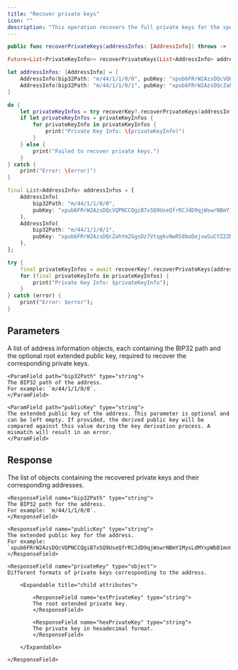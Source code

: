 ```yaml
---
title: "Recover private keys"
icon: ""
description: "This operation recovers the full private keys for the specified addresses using recovery key shares imported via the [Import recovery key share](https://www.cobo.com/developers/v2/developer-tools/ucw-sdk/ucwrecoverkey-class/import-recovery-key-share) operation."
---
```


<CodeGroup>

```Swift iOS
public func recoverPrivateKeys(addressInfos: [AddressInfo]) throws -> [PrivateKeyInfo]
```

```Dart Flutter
Future<List<PrivateKeyInfo>> recoverPrivateKeys(List<AddressInfo> addressInfos) async
```

</CodeGroup>


<RequestExample>

```Swift iOS
let addressInfos: [AddressInfo] = [
    AddressInfo(bip32Path: "m/44/1/1/0/0", pubKey: "xpub6FRrW2AzsDQcVQPNCCQgiB7xSQ9UseQfrRCJdD9qjWswrNBmY1MysLdMYxpWbB1mnGJTwLCZWCfA4ko2kQNN37CPSzidD1c9aZCBXjTzfQn")
    AddressInfo(bip32Path: "m/44/1/1/0/1", pubKey: "xpub6FRrW2AzsDQcZahYm2GgsDz7VtqgkvNwR58boDejvwSuCYZ2ZRVvqP6Gaqef6hMGxKtkvj3PfcRxagKSycuh6XX7kJ3Bzc2vUrEAA4at5Jc")
]

do {
    let privateKeyInfos = try recoverKey?.recoverPrivateKeys(addressInfos: addressInfos)
    if let privateKeyInfos = privateKeyInfos {
        for privateKeyInfo in privateKeyInfos {
            print("Private Key Info: \(privateKeyInfo)")
        }
    } else {
        print("Failed to recover private keys.")
    }
} catch {
    print("Error: \(error)")
}
```

```Dart Flutter
final List<AddressInfo> addressInfos = [
    AddressInfo(
        bip32Path: "m/44/1/1/0/0",
        pubKey: "xpub6FRrW2AzsDQcVQPNCCQgiB7xSQ9UseQfrRCJdD9qjWswrNBmY1MysLdMYxpWbB1mnGJTwLCZWCfA4ko2kQNN37CPSzidD1c9aZCBXjTzfQn"
    ),
    AddressInfo(
        bip32Path: "m/44/1/1/0/1",
        pubKey: "xpub6FRrW2AzsDQcZahYm2GgsDz7VtqgkvNwR58boDejvwSuCYZ2ZRVvqP6Gaqef6hMGxKtkvj3PfcRxagKSycuh6XX7kJ3Bzc2vUrEAA4at5Jc"
    ),
];

try {
    final privateKeyInfos = await recoverKey?.recoverPrivateKeys(addressInfos: addressInfos);
    for (final privateKeyInfo in privateKeyInfos) {
        print("Private Key Info: $privateKeyInfo");
    }
} catch (error) {
    print("Error: $error");
}
```

</RequestExample>


## Parameters

<ParamField path="addressInfos" type="object[]">
A list of address information objects, each containing the BIP32 path and the optional root extended public key, required to recover the corresponding private keys.

  <Expandable title="child attributes">

    <ParamField path="bip32Path" type="string">
    The BIP32 path of the address.
    For example: `m/44/1/1/0/0`.
    </ParamField>

    <ParamField path="publicKey" type="string">
    The extended public key of the address. This parameter is optional and can be left empty. If provided, the derived public key will be compared against this value during the key derivation process. A mismatch will result in an error.
    </ParamField>

  </Expandable>

</ParamField>


## Response

<ResponseField name="privateKeyInfos" type="object[]">
The list of objects containing the recovered private keys and their corresponding addresses.

  <Expandable title="child attributes">

    <ResponseField name="bip32Path" type="string">
    The BIP32 path for the address.
    For example: `m/44/1/1/0/0`.
    </ResponseField>

    <ResponseField name="publicKey" type="string">
    The extended public key for the address.
    For example: `xpub6FRrW2AzsDQcVQPNCCQgiB7xSQ9UseQfrRCJdD9qjWswrNBmY1MysLdMYxpWbB1mnGJTwLCZWCfA4ko2kQNN37CPSzidD1c9aZCBXjTzfQn`.
    </ResponseField>

    <ResponseField name="privateKey" type="object">
    Different formats of private keys corresponding to the address.

        <Expandable title="child attributes">

            <ResponseField name="extPrivateKey" type="string">
            The root extended private key.
            </ResponseField>

            <ResponseField name="hexPrivateKey" type="string">
            The private key in hexadecimal format.
            </ResponseField>

        </Expandable>

    </ResponseField>

  </Expandable>

</ResponseField>
